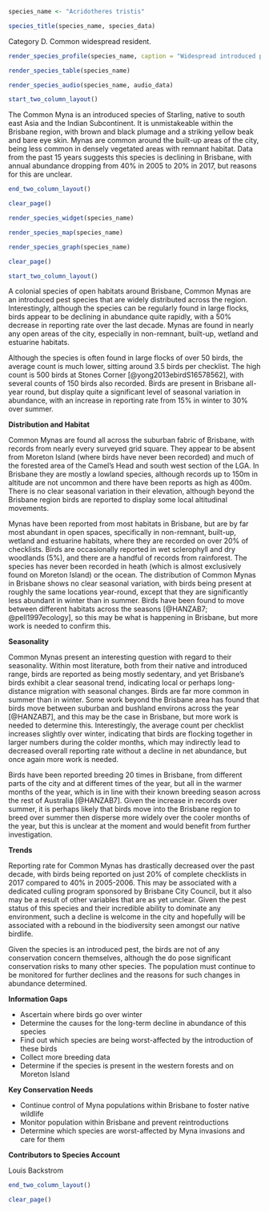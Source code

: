 ```r
species_name <- "Acridotheres tristis"
```

```r
species_title(species_name, species_data)
```

Category D. Common widespread resident.

```r
render_species_profile(species_name, caption = "Widespread introduced pest species that appears to be declining within Brisbane despite rapid expansion across much of Australia. Appears to exhibit a degree of seasonal variation within Brisbane, being nearly twice as abundant over summer, but no clear reason for this pattern. Not of conservation concern owing to pest status.")
```

```r
render_species_table(species_name)
```

```r
render_species_audio(species_name, audio_data)
```

```r
start_two_column_layout()
```

The Common Myna is an introduced species of Starling, native to south east Asia and the Indian Subcontinent. It is unmistakeable within the Brisbane region, with brown and black plumage and a striking yellow beak and bare eye skin. Mynas are common around the built-up areas of the city, being less common in densely vegetated areas with remnant habitat. Data from the past 15 years suggests this species is declining in Brisbane, with annual abundance dropping from 40% in 2005 to 20% in 2017, but reasons for this are unclear.

```r
end_two_column_layout()
```

```r
clear_page()
```

```r
render_species_widget(species_name)
```

```r
render_species_map(species_name)
```

```r
render_species_graph(species_name)
```

```r
clear_page()
```

```r
start_two_column_layout()
```

A colonial species of open habitats around Brisbane, Common Mynas are an introduced pest species that are widely distributed across the region. Interestingly, although the species can be regularly found in large flocks, birds appear to be declining in abundance quite rapidly, with a 50% decrease in reporting rate over the last decade. Mynas are found in nearly any open areas of the city, especially in non-remnant, built-up, wetland and estuarine habitats.

Although the species is often found in large flocks of over 50 birds, the average count is much lower, sitting around 3.5 birds per checklist. The high count is 500 birds at Stones Corner [@yong2013ebirdS16578562], with several counts of 150 birds also recorded. Birds are present in Brisbane all-year round, but display quite a significant level of seasonal variation in abundance, with an increase in reporting rate from 15% in winter to 30% over summer.

**Distribution and Habitat**

Common Mynas are found all across the suburban fabric of Brisbane, with records from nearly every surveyed grid square. They appear to be absent from Moreton Island (where birds have never been recorded) and much of the forested area of the Camel's Head and south west section of the LGA. In Brisbane they are mostly a lowland species, although records up to 150m in altitude are not uncommon and there have been reports as high as 400m. There is no clear seasonal variation in their elevation, although beyond the Brisbane region birds are reported to display some local altitudinal movements.

Mynas have been reported from most habitats in Brisbane, but are by far most abundant in open spaces, specifically in non-remnant, built-up, wetland and estuarine habitats, where they are recorded on over 20% of checklists. Birds are occasionally reported in wet sclerophyll and dry woodlands (5%), and there are a handful of records from rainforest. The species has never been recorded in heath (which is almost exclusively found on Moreton Island) or the ocean. The distribution of Common Mynas in Brisbane shows no clear seasonal variation, with birds being present at roughly the same locations year-round, except that they are significantly less abundant in winter than in summer. Birds have been found to move between different habitats across the seasons [@HANZAB7; @pell1997ecology], so this may be what is happening in Brisbane, but more work is needed to confirm this.

**Seasonality**

Common Mynas present an interesting question with regard to their seasonality. Within most literature, both from their native and introduced range, birds are reported as being mostly sedentary, and yet Brisbane's birds exhibit a clear seasonal trend, indicating local or perhaps long-distance migration with seasonal changes. Birds are far more common in summer than in winter. Some work beyond the Brisbane area has found that birds move between suburban and bushland environs across the year [@HANZAB7], and this may be the case in Brisbane, but more work is needed to determine this. Interestingly, the average count per checklist increases slightly over winter, indicating that birds are flocking together in larger numbers during the colder months, which may indirectly lead to decreased overall reporting rate without a decline in net abundance, but once again more work is needed.

Birds have been reported breeding 20 times in Brisbane, from different parts of the city and at different times of the year, but all in the warmer months of the year, which is in line with their known breeding season across the rest of Australia [@HANZAB7]. Given the increase in records over summer, it is perhaps likely that birds move into the Brisbane region to breed over summer then disperse more widely over the cooler months of the year, but this is unclear at the moment and would benefit from further investigation.

**Trends**

Reporting rate for Common Mynas has drastically decreased over the past decade, with birds being reported on just 20% of complete checklists in 2017 compared to 40% in 2005-2006. This may be associated with a dedicated culling program sponsored by Brisbane City Council, but it also may be a result of other variables that are as yet unclear. Given the pest status of this species and their incredible ability to dominate any environment, such a decline is welcome in the city and hopefully will be associated with a rebound in the biodiversity seen amongst our native birdlife.

Given the species is an introduced pest, the birds are not of any conservation concern themselves, although the do pose significant conservation risks to many other species. The population must continue to be monitored for further declines and the reasons for such changes in abundance determined.

**Information Gaps**

- Ascertain where birds go over winter
- Determine the causes for the long-term decline in abundance of this species
- Find out which species are being worst-affected by the introduction of these birds
- Collect more breeding data
- Determine if the species is present in the western forests and on Moreton Island

**Key Conservation Needs**

- Continue control of Myna populations within Brisbane to foster native wildlife
- Monitor population within Brisbane and prevent reintroductions
- Determine which species are worst-affected by Myna invasions and care for them

**Contributors to Species Account**

Louis Backstrom

```r
end_two_column_layout()
```

```r
clear_page()
```

